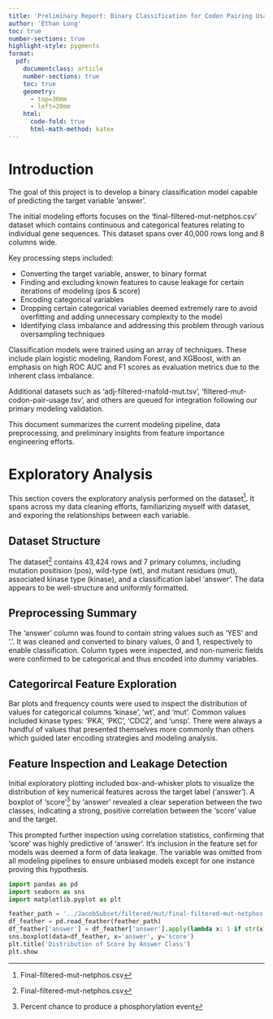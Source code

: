 ```yaml
---
title: 'Preliminary Report: Binary Classification for Codon Pairing Usage'
author: 'Ethan Long'
toc: true
number-sections: true
highlight-style: pygments
format: 
  pdf: 
    documentclass: article
    number-sections: true
    toc: true
    geometry:
      - top=30mm
      - left=20mm
    html:
      code-fold: true
      html-math-method: katex
---
```


[^dataset]: Final-filtered-mut-netphos.csv
[^score]: Percent chance to produce a phosphorylation event

# Introduction

The goal of this project is to develop a binary classification model capable of
predicting the target variable 'answer'. 

The initial modeling efforts focuses on the 'final-filtered-mut-netphos.csv'
dataset which contains continuous and categorical features relating to individual
gene sequences. This dataset spans over 40,000 rows long and 8 columns wide.

Key processing steps included:

+ Converting the target variable, answer, to binary format
+ Finding and excluding known features to cause leakage for certain iterations
of modeling (pos & score)
+ Encoding categorical variables
+ Dropping certain categorical variables deemed extremely rare to avoid 
overfitting and adding unnecessary complexity to the model
+ Identifying class imbalance and addressing this problem through various
oversampling techniques

Classification models were trained using an array of techniques. These include
plain logistic modeling, Random Forest, and XGBoost, with an emphasis on
high ROC AUC and F1 scores as evaluation metrics due to the inherent class 
imbalance. 

Additional datasets such as 'adj-filtered-rnafold-mut.tsv', 
'filtered-mut-codon-pair-usage.tsv', and others are queued for integration
following our primary modeling validation. 

This document summarizes the current modeling pipeline, data preprocessing, 
and preliminary insights from feature importance engineering efforts.


# Exploratory Analysis

This section covers the exploratory analysis performed on the dataset[^dataset].
It spans across my data cleaning efforts, familiarizing myself with dataset,
and exporing the relationships between each variable. 


## Dataset Structure

The dataset[^dataset] contains 43,424 rows and 7 primary columns, including 
mutation positision (pos), wild-type (wt), and mutant residues (mut), 
associated kinase type (kinase), and a classification label 'answer'. The data
appears to be well-structure and uniformly formatted.


## Preprocessing Summary

The 'answer' column was found to contain string values such as 'YES' and '.'.
It was cleaned and converted to binary values, 0 and 1, respectively to enable 
classification. Column types were inspected, and non-numeric fields were
confirmed to be categorical and thus encoded into dummy variables. 


## Categorircal Feature Exploration

Bar plots and frequency counts were used to inspect the distribution of values
for categorical columns 'kinase', 'wt', and 'mut'. Common values included
kinase types: 'PKA', 'PKC', 'CDC2', and 'unsp'. There were always a handful of
values that presented themselves more commonly than others which guided later 
encoding strategies and modeling analysis. 

## Feature Inspection and Leakage Detection

Initial exploratory plotting included box-and-whisker plots to visualize the 
distribution of key numerical features across the target label ('answer').
A boxplot of 'score'[^score] by 'answer' revealed a clear seperation between
the two classes, indicating a strong, positive correlation between the 'score'
value and the target. 

This prompted further inspection using correlation statistics, confirming that
'score' was highly predictive of 'answer'. It's inclusion in the feature set for
models was deemed a form of data leakage. The variable was omitted from all
modeling pipelines to ensure unbiased models except for one instance proving
this hypothesis. 


```python

import pandas as pd
import seaborn as sns
import matplotlib.pyplot as plt

feather_path = '../JacobSubset/filtered/mut/final-filtered-mut-netphos.feather'
df_feather = pd.read_feather(feather_path)
df_feather['answer'] = df_feather['answer'].apply(lambda x: 1 if str(x).strip().upper() == 'YES' else 0).astype(int)
sns.boxplot(data=df_feather, x='answer', y='score')
plt.title('Distribution of Score by Answer Class')
plt.show

```
